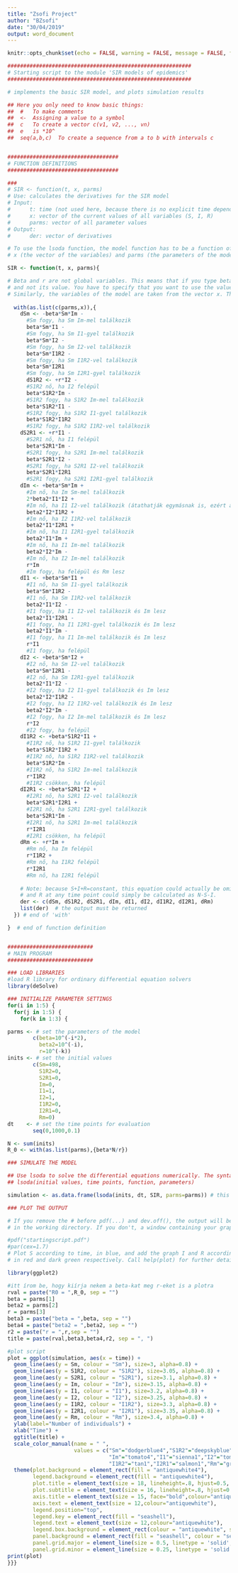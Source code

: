 ---
title: "Zsofi Project"
author: "BZsofi"
date: "30/04/2019"
output: word_document
---

```{r setup, include=FALSE}
knitr::opts_chunk$set(echo = FALSE, warning = FALSE, message = FALSE, fig.align='center', fig.height=5, fig.width=10)
```

```{r}
##########################################################
# Starting script to the module 'SIR models of epidemics'
##########################################################

# implements the basic SIR model, and plots simulation results

## Here you only need to know basic things:
##  #	To make comments
##  <-	Assigning a value to a symbol
##  c	To create a vector c(v1, v2, ..., vn)
##  e	is *10^
##  seq(a,b,c)	To create a sequence from a to b with intervals c


###################################
# FUNCTION DEFINITIONS
###################################

###
# SIR <- function(t, x, parms)
# Use: calculates the derivatives for the SIR model
# Input: 
#      t: time (not used here, because there is no explicit time dependence)
#      x: vector of the current values of all variables (S, I, R)
#      parms: vector of all parameter values
# Output:
#      der: vector of derivatives

# To use the lsoda function, the model function has to be a function of t (time),
# x (the vector of the variables) and parms (the parameters of the model).

SIR <- function(t, x, parms){

# Beta and r are not global variables. This means that if you type beta in R, the output will be 'beta',
# and not its value. You have to specify that you want to use the value of beta from 'parms' to solve the ODEs.
# Similarly, the variables of the model are taken from the vector x. This is done by the 'with' function.
  
  with(as.list(c(parms,x)),{
    dSm <- -beta*Sm*Im -
      #Sm fogy, ha Sm Im-mel találkozik
      beta*Sm*I1 -
      #Sm fogy, ha Sm I1-gyel találkozik
      beta*Sm*I2 -
      #Sm fogy, ha Sm I2-vel találkozik
      beta*Sm*I1R2 -
      #Sm fogy, ha Sm I1R2-vel találkozik
      beta*Sm*I2R1
      #Sm fogy, ha Sm I2R1-gyel találkozik
      dS1R2 <- +r*I2 -
      #S1R2 nő, ha I2 felépül
      beta*S1R2*Im -
      #S1R2 fogy, ha S1R2 Im-mel találkozik
      beta*S1R2*I1 -
      #S1R2 fogy, ha S1R2 I1-gyel találkozik
      beta*S1R2*I1R2
      #S1R2 fogy, ha S1R2 I1R2-vel találkozik
    dS2R1 <- +r*I1 -
      #S2R1 nő, ha I1 felépül
      beta*S2R1*Im -
      #S2R1 fogy, ha S2R1 Im-mel találkozik
      beta*S2R1*I2 -
      #S2R1 fogy, ha S2R1 I2-vel találkozik
      beta*S2R1*I2R1
      #S2R1 fogy, ha S2R1 I2R1-gyel találkozik
    dIm <- +beta*Sm*Im +
      #Im nő, ha Im Sm-mel találkozik
      2*beta2*I1*I2 +
      #Im nő, ha I1 I2-vel találkozik (átathatják egymásnak is, ezért a 2x szorzó)
      beta2*I2*I1R2 +
      #Im nő, ha I2 I1R2-vel találkozik
      beta2*I1*I2R1 +
      #Im nő, ha I1 I2R1-gyel találkozik
      beta2*I1*Im +
      #Im nő, ha I1 Im-mel találkozik
      beta2*I2*Im -
      #Im nő, ha I2 Im-mel találkozik
      r*Im
      #Im fogy, ha felépül és Rm lesz
    dI1 <- +beta*Sm*I1 +
      #I1 nő, ha Sm I1-gyel találkozik
      beta*Sm*I1R2 -
      #I1 nő, ha Sm I1R2-vel találkozik
      beta2*I1*I2 -
      #I1 fogy, ha I1 I2-vel találkozik és Im lesz
      beta2*I1*I2R1 -
      #I1 fogy, ha I1 I2R1-gyel találkozik és Im lesz
      beta2*I1*Im -
      #I1 fogy, ha I1 Im-mel találkozik és Im lesz
      r*I1
      #I1 fogy, ha felépül
    dI2 <- +beta*Sm*I2 +
      #I2 nő, ha Sm I2-vel találkozik
      beta*Sm*I2R1 -
      #I2 nő, ha Sm I2R1-gyel találkozik
      beta2*I1*I2 -
      #I2 fogy, ha I2 I1-gyel találkozik és Im lesz
      beta2*I2*I1R2 -
      #I2 fogy, ha I2 I1R2-vel találkozik és Im lesz
      beta2*I2*Im -
      #I2 fogy, ha I2 Im-mel találkozik és Im lesz
      r*I2
      #I2 fogy, ha felépül
    dI1R2 <- +beta*S1R2*I1 +
      #I1R2 nő, ha S1R2 I1-gyel találkozik
      beta*S1R2*I1R2 +
      #I1R2 nő, ha S1R2 I1R2-vel találkozik
      beta*S1R2*Im -
      #I1R2 nő, ha S1R2 Im-mel találkozik
      r*I1R2
      #I1R2 csökken, ha felépül
    dI2R1 <- +beta*S2R1*I2 +
      #I2R1 nő, ha S2R1 I2-vel találkozik
      beta*S2R1*I2R1 +
      #I2R1 nő, ha S2R1 I2R1-gyel találkozik
      beta*S2R1*Im -
      #I2R1 nő, ha S2R1 Im-mel találkozik
      r*I2R1
      #I2R1 csökken, ha felépül
    dRm <- +r*Im +
      #Rm nő, ha Im felépül
      r*I1R2 +
      #Rm nő, ha I1R2 felépül
      r*I2R1
      #Rm nő, ha I2R1 felépül
    
    # Note: because S+I+R=constant, this equation could actually be omitted,
    # and R at any time point could simply be calculated as N-S-I.
    der <- c(dSm, dS1R2, dS2R1, dIm, dI1, dI2, dI1R2, dI2R1, dRm)
    list(der)  # the output must be returned    
  }) # end of 'with'

}  # end of function definition


###########################
# MAIN PROGRAM
###########################

### LOAD LIBRARIES
#load R library for ordinary differential equation solvers
library(deSolve)

### INITIALIZE PARAMETER SETTINGS
for(i in 1:5) {
  for(j in 1:5) {
    for(k in 1:3) {

parms <- # set the parameters of the model
        c(beta=10^(-i*2),
          beta2=10^(-i),
          r=10^(-k))
inits <- # set the initial values
        c(Sm=498,
          S1R2=0,
          S2R1=0,
          Im=0,
          I1=1,
          I2=1,
          I1R2=0,
          I2R1=0,
          Rm=0)
dt    <- # set the time points for evaluation
        seq(0,1000,0.1)

N <- sum(inits)
R_0 <- with(as.list(parms),{beta*N/r})

### SIMULATE THE MODEL

## Use lsoda to solve the differential equations numerically. The syntax should be
## lsoda(initial values, time points, function, parameters)

simulation <- as.data.frame(lsoda(inits, dt, SIR, parms=parms)) # this way our set 'parms' will be used as default

### PLOT THE OUTPUT

# If you remove the # before pdf(...) and dev.off(), the output will be written in a pdf file,
# in the working directory. If you don't, a window containing your graph will just pop up.

#pdf("startingscript.pdf")
#par(cex=1.7)
# Plot S according to time, in blue, and add the graph I and R according to time,
# in red and dark green respectively. Call help(plot) for further details.

library(ggplot2)

#itt írom be, hogy kiírja nekem a beta-kat meg r-eket is a plotra
rval = paste("R0 = ",R_0, sep = "")
beta = parms[1]
beta2 = parms[2]
r = parms[3]
beta3 = paste("beta = ",beta, sep = "")
beta4 = paste("beta2 = ",beta2, sep = "")
r2 = paste("r = ",r,sep = "")
title = paste(rval,beta3,beta4,r2, sep = ", ")

#plot script
plot = ggplot(simulation, aes(x = time)) + 
  geom_line(aes(y = Sm, colour = "Sm"), size=3, alpha=0.8) + 
  geom_line(aes(y = S1R2, colour = "S1R2"), size=3.05, alpha=0.8) + 
  geom_line(aes(y = S2R1, colour = "S2R1"), size=3.1, alpha=0.8) +
  geom_line(aes(y = Im, colour = "Im"), size=3.15, alpha=0.8) +
  geom_line(aes(y = I1, colour = "I1"), size=3.2, alpha=0.8) +
  geom_line(aes(y = I2, colour = "I2"), size=3.25, alpha=0.8) + 
  geom_line(aes(y = I1R2, colour = "I1R2"), size=3.3, alpha=0.8) +
  geom_line(aes(y = I2R1, colour = "I2R1"), size=3.35, alpha=0.8) +
  geom_line(aes(y = Rm, colour = "Rm"), size=3.4, alpha=0.8) +
  ylab(label="Number of individuals") + 
  xlab("Time") +
  ggtitle(title) +
  scale_color_manual(name = " ",
                     values = c("Sm"="dodgerblue4","S1R2"="deepskyblue","S2R1"="dodgerblue3",
                                "Im"="tomato4","I1"="sienna1","I2"="tomato3",
                                "I1R2"="tan1","I2R1"="salmon1","Rm"="green3")) +
  theme(plot.background = element_rect(fill = "antiquewhite4"),
        legend.background = element_rect(fill = "antiquewhite4"),
        plot.title = element_text(size = 18, lineheight=.8, hjust=0.5, face="bold", colour="antiquewhite"),
        plot.subtitle = element_text(size = 16, lineheight=.8, hjust=0.5, face="italic", colour="antiquewhite"),
        axis.title = element_text(size = 15, face="bold",colour="antiquewhite"),
        axis.text = element_text(size = 12,colour="antiquewhite"),
        legend.position="top",
        legend.key = element_rect(fill = "seashell"),
        legend.text = element_text(size = 12,colour="antiquewhite"),
        legend.box.background = element_rect(colour = "antiquewhite", size=1.5),
        panel.background = element_rect(fill = "seashell", colour = "seashell", size = 0.5, linetype = "solid"),
        panel.grid.major = element_line(size = 0.5, linetype = 'solid', colour = "antiquewhite"), 
        panel.grid.minor = element_line(size = 0.25, linetype = 'solid', colour = "antiquewhite"))
print(plot)
}}}
```

